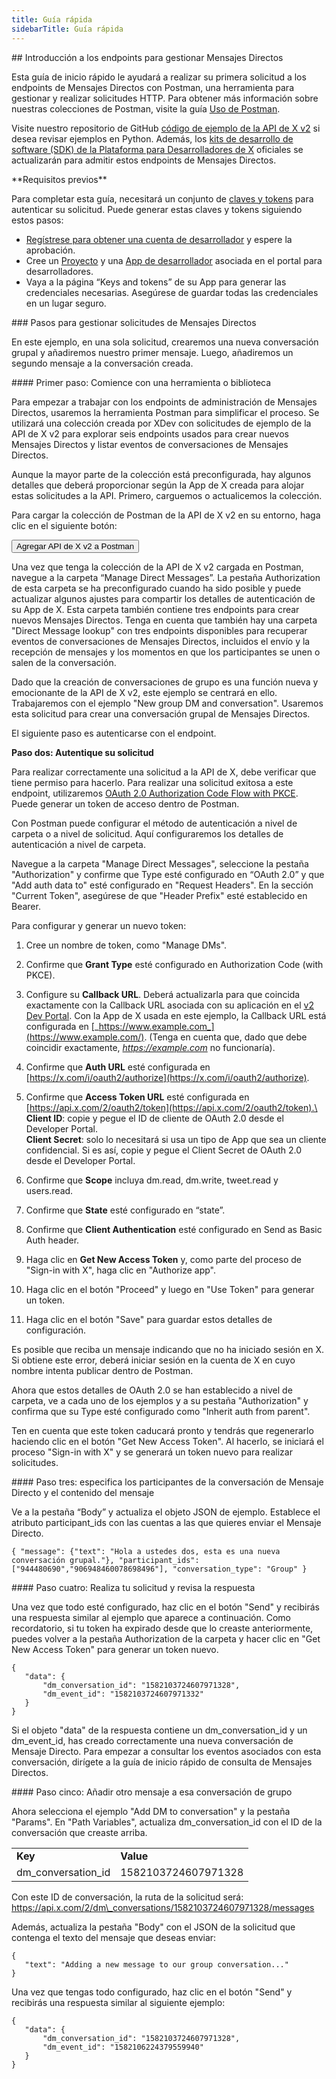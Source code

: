 ```yaml
---
title: Guía rápida
sidebarTitle: Guía rápida
---
```



<div id="getting-started-with-the-manage-direct-message-endpoints">
  ## Introducción a los endpoints para gestionar Mensajes Directos
</div>

Esta guía de inicio rápido le ayudará a realizar su primera solicitud a los endpoints de Mensajes Directos con Postman, una herramienta para gestionar y realizar solicitudes HTTP. Para obtener más información sobre nuestras colecciones de Postman, visite la guía [Uso de Postman](/es/tutorials/postman-getting-started).

Visite nuestro repositorio de GitHub [código de ejemplo de la API de X v2](https://github.com/xdevplatform/Twitter-API-v2-sample-code) si desea revisar ejemplos en Python. Además, los [kits de desarrollo de software (SDK) de la Plataforma para Desarrolladores de X](/es/x-api/tools-and-libraries/sdks) oficiales se actualizarán para admitir estos endpoints de Mensajes Directos.

<Note>
  **Requisitos previos**

  Para completar esta guía, necesitará un conjunto de [claves y tokens](/es/resources/fundamentals/authentication) para autenticar su solicitud. Puede generar estas claves y tokens siguiendo estos pasos:

  - [Regístrese para obtener una cuenta de desarrollador](https://developer.x.com/en/apply-for-access) y espere la aprobación.
  - Cree un [Proyecto](/es/resources/fundamentals/projects) y una [App de desarrollador](/es/resources/fundamentals/developer-apps) asociada en el portal para desarrolladores.
  - Vaya a la página “Keys and tokens” de su App para generar las credenciales necesarias. Asegúrese de guardar todas las credenciales en un lugar seguro.
</Note>

<div id="steps-to-building-manage-direct-message-requests">
  ### Pasos para gestionar solicitudes de Mensajes Directos
</div>

En este ejemplo, en una sola solicitud, crearemos una nueva conversación grupal y añadiremos nuestro primer mensaje. Luego, añadiremos un segundo mensaje a la conversación creada.

<div id="step-one-start-with-a-tool-or-library">
  #### Primer paso: Comience con una herramienta o biblioteca
</div>

Para empezar a trabajar con los endpoints de administración de Mensajes Directos, usaremos la herramienta Postman para simplificar el proceso. Se utilizará una colección creada por XDev con solicitudes de ejemplo de la API de X v2 para explorar seis endpoints usados para crear nuevos Mensajes Directos y listar eventos de conversaciones de Mensajes Directos.

Aunque la mayor parte de la colección está preconfigurada, hay algunos detalles que deberá proporcionar según la App de X creada para alojar estas solicitudes a la API. Primero, carguemos o actualicemos la colección.

Para cargar la colección de Postman de la API de X v2 en su entorno, haga clic en el siguiente botón:

<Button href="https://app.getpostman.com/run-collection/9956214-784efcda-ed4c-4491-a4c0-a26470a67400">
  Agregar API de X v2 a Postman
</Button>

Una vez que tenga la colección de la API de X v2 cargada en Postman, navegue a la carpeta “Manage Direct Messages”. La pestaña Authorization de esta carpeta se ha preconfigurado cuando ha sido posible y puede actualizar algunos ajustes para compartir los detalles de autenticación de su App de X. Esta carpeta también contiene tres endpoints para crear nuevos Mensajes Directos. Tenga en cuenta que también hay una carpeta "Direct Message lookup" con tres endpoints disponibles para recuperar eventos de conversaciones de Mensajes Directos, incluidos el envío y la recepción de mensajes y los momentos en que los participantes se unen o salen de la conversación. 

Dado que la creación de conversaciones de grupo es una función nueva y emocionante de la API de X v2, este ejemplo se centrará en ello. Trabajaremos con el ejemplo "New group DM and conversation". Usaremos esta solicitud para crear una conversación grupal de Mensajes Directos.

El siguiente paso es autenticarse con el endpoint.

**Paso dos: Autentique su solicitud**

Para realizar correctamente una solicitud a la API de X, debe verificar que tiene permiso para hacerlo. Para realizar una solicitud exitosa a este endpoint, utilizaremos [OAuth 2.0 Authorization Code Flow with PKCE](es/resources/fundamentals/authentication#oauth-2-0-authorization-code-flow-with-pkce-2). Puede generar un token de acceso dentro de Postman. 

Con Postman puede configurar el método de autenticación a nivel de carpeta o a nivel de solicitud. Aquí configuraremos los detalles de autenticación a nivel de carpeta.

Navegue a la carpeta "Manage Direct Messages", seleccione la pestaña "Authorization" y confirme que Type esté configurado en “OAuth 2.0” y que "Add auth data to" esté configurado en "Request Headers". En la sección "Current Token", asegúrese de que "Header Prefix" esté establecido en Bearer.  

Para configurar y generar un nuevo token:

1. Cree un nombre de token, como "Manage DMs".

2. Confirme que **Grant Type** esté configurado en Authorization Code (with PKCE).

3. Configure su **Callback URL**. Deberá actualizarla para que coincida exactamente con la Callback URL asociada con su aplicación en el [v2 Dev Portal](https://developer.x.com/en/portal/dashboard). Con la App de X usada en este ejemplo, la Callback URL está configurada en [_https://www.example.com_](https://www.example.com/). (Tenga en cuenta que, dado que debe coincidir exactamente, [_https://example.com_](https://example.com) no funcionaría). 

4. Confirme que **Auth URL** esté configurada en [https://x.com/i/oauth2/authorize](https://x.com/i/oauth2/authorize).

5. Confirme que **Access Token URL** esté configurada en [https://api.x.com/2/oauth2/token](https://api.x.com/2/oauth2/token).\
   **Client ID**: copie y pegue el ID de cliente de OAuth 2.0 desde el Developer Portal.\
   **Client Secret**: solo lo necesitará si usa un tipo de App que sea un cliente confidencial. Si es así, copie y pegue el Client Secret de OAuth 2.0 desde el Developer Portal. 

6. Confirme que **Scope** incluya dm.read, dm.write, tweet.read y users.read.

7. Confirme que **State** esté configurado en “state”.

8. Confirme que **Client Authentication** esté configurado en Send as Basic Auth header.

9. Haga clic en **Get New Access Token** y, como parte del proceso de "Sign-in with X", haga clic en "Authorize app".

10. Haga clic en el botón "Proceed" y luego en "Use Token" para generar un token. 

11. Haga clic en el botón "Save" para guardar estos detalles de configuración.

Es posible que reciba un mensaje indicando que no ha iniciado sesión en X. Si obtiene este error, deberá iniciar sesión en la cuenta de X en cuyo nombre intenta publicar dentro de Postman.

Ahora que estos detalles de OAuth 2.0 se han establecido a nivel de carpeta, ve a cada uno de los ejemplos y a su pestaña "Authorization" y confirma que su Type esté configurado como "Inherit auth from parent".

Ten en cuenta que este token caducará pronto y tendrás que regenerarlo haciendo clic en el botón "Get New Access Token". Al hacerlo, se iniciará el proceso "Sign-in with X" y se generará un token nuevo para realizar solicitudes.

<div id="step-three-specify-the-direct-message-conversation-participants-and-message-contents">
  #### Paso tres: especifica los participantes de la conversación de Mensaje Directo y el contenido del mensaje
</div>

Ve a la pestaña “Body” y actualiza el objeto JSON de ejemplo. Establece el atributo participant\_ids con las cuentas a las que quieres enviar el Mensaje Directo.

`{
   "message": {"text": "Hola a ustedes dos, esta es una nueva conversación grupal."},
   "participant_ids": ["944480690","906948460078698496"],
   "conversation_type": "Group"
}`

<div id="step-four-make-your-request-and-review-the-response">
  #### Paso cuatro: Realiza tu solicitud y revisa la respuesta
</div>

Una vez que todo esté configurado, haz clic en el botón "Send" y recibirás una respuesta similar al ejemplo que aparece a continuación. Como recordatorio, si tu token ha expirado desde que lo creaste anteriormente, puedes volver a la pestaña Authorization de la carpeta y hacer clic en "Get New Access Token" para generar un token nuevo.

```
{
   "data": {
       "dm_conversation_id": "1582103724607971328",
       "dm_event_id": "1582103724607971332"
   }
}
```

Si el objeto "data" de la respuesta contiene un dm\_conversation\_id y un dm\_event\_id, has creado correctamente una nueva conversación de Mensaje Directo. Para empezar a consultar los eventos asociados con esta conversación, dirígete a la guía de inicio rápido de consulta de Mensajes Directos.

<div id="step-five-add-another-message-to-that-group-conversation">
  #### Paso cinco: Añadir otro mensaje a esa conversación de grupo
</div>

Ahora selecciona el ejemplo "Add DM to conversation" y la pestaña "Params". En "Path Variables", actualiza dm\_conversation\_id con el ID de la conversación que creaste arriba.

|     |     |
| :--- | :--- |
| **Key** | **Value** |
| dm\_conversation\_id | 1582103724607971328 |

Con este ID de conversación, la ruta de la solicitud será: https://api.x.com/2/dm\_conversations/1582103724607971328/messages

Además, actualiza la pestaña "Body" con el JSON de la solicitud que contenga el texto del mensaje que deseas enviar:

```
{
   "text": "Adding a new message to our group conversation..."
}
```

Una vez que tengas todo configurado, haz clic en el botón "Send" y recibirás una respuesta similar al siguiente ejemplo:

```
{
   "data": {
       "dm_conversation_id": "1582103724607971328",
       "dm_event_id": "1582106224379559940"
   }
}
```